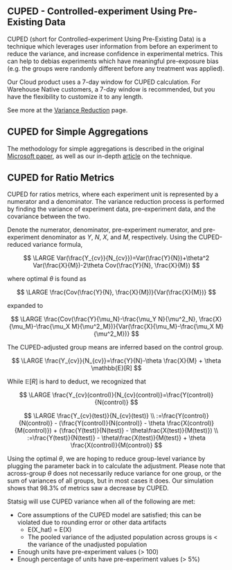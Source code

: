 ## CUPED - Controlled-experiment Using Pre-Existing Data

CUPED (short for Controlled-experiment Using Pre-Existing Data) is a technique which leverages user information from before an experiment to reduce the variance, and increase confidence in experimental metrics. This can help to debias experiments which have meaningful pre-exposure bias (e.g. the groups were randomly different before any treatment was applied).

Our Cloud product uses a 7-day window for CUPED calculation. For Warehouse Native customers, a 7-day window is recommended, but you have the flexibility to customize it to any length.

See more at the [Variance Reduction](../variance-reduction.md) page.

## CUPED for Simple Aggregations

The methodology for simple aggregations is described in the original [Microsoft paper](https://www.exp-platform.com/Documents/2013-02-CUPED-ImprovingSensitivityOfControlledExperiments.pdf), as well as our in-depth [article](https://www.statsig.com/blog/cuped) on the technique.

## CUPED for Ratio Metrics

CUPED for ratios metrics, where each experiment unit is represented by a numerator and a denominator. The variance reduction process is performed by finding the variance of experiment data, pre-experiment data, and the covariance between the two.

Denote the numerator, denominator, pre-experiment numerator, and pre-experiment denominator as $Y$, $N$, $X$, and $M$, respectively. Using the CUPED-reduced variance formula,

$$
\LARGE
Var(\frac{Y_{cv}}{N_{cv}})=Var(\frac{Y}{N})+\theta^2 Var(\frac{X}{M})-2\theta Cov(\frac{Y}{N}, \frac{X}{M})
$$

where optimal $\theta$ is found as

$$
\LARGE
\frac{Cov(\frac{Y}{N}, \frac{X}{M})}{Var(\frac{X}{M})}
$$

expanded to

$$
\LARGE
\frac{Cov(\frac{Y}{\mu_N}-\frac{\mu_Y N}{\mu^2_N}, \frac{X}{\mu_M}-\frac{\mu_X M}{\mu^2_M})}{Var(\frac{X}{\mu_M}-\frac{\mu_X M}{\mu^2_M})}
$$

The CUPED-adjusted group means are inferred based on the control group.

$$
\LARGE
\frac{Y_{cv}}{N_{cv}}=\frac{Y}{N}-\theta \frac{X}{M} + \theta \mathbb{E}[R]
$$

While $\mathbb{E}[R]$ is hard to deduct, we recognized that

$$
\LARGE
\frac{Y_{cv}(control)}{N_{cv}(control)}=\frac{Y(control)}{N(control)}
$$

$$
\LARGE
\frac{Y_{cv}(test)}{N_{cv}(test)} \\
:=\frac{Y(control)}{N(control)} - (\frac{Y(control)}{N(control)} - \theta \frac{X(control)}{M(control)}) + (\frac{Y(test)}{N(test)} - \theta\frac{X(test)}{M(test)}) \\
:=\frac{Y(test)}{N(test)} - \theta\frac{X(test)}{M(test)} + \theta \frac{X(control)}{M(control)}
$$

Using the optimal $\theta$, we are hoping to reduce group-level variance by plugging the parameter back in to calculate the adjustment. Please note that across-group $\theta$ does not necessarily reduce variance for one group, or the sum of variances of all groups, but in most cases it does. Our simulation shows that 98.3% of metrics saw a decrease by CUPED.

Statsig will use CUPED variance when all of the following are met:

- Core assumptions of the CUPED model are satisfied; this can be violated due to rounding error or other data artifacts
  - E(X_hat) = E(X)
  - The pooled variance of the adjusted population across groups is < the variance of the unadjusted population
- Enough units have pre-experiment values (> 100)
- Enough percentage of units have pre-experiment values (> 5%)
